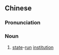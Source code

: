 {{also|事业单位}}
==Chinese==
{{zh-forms|s=事业单位|type=22}}

===Pronunciation===
{{zh-pron
|m=shìyè dānwèi
|c=si6 jip6 daan1 wai6-2
|cat=n
}}

===Noun===
{{zh-noun}}

# [[state]]-[[run]] [[institution]]